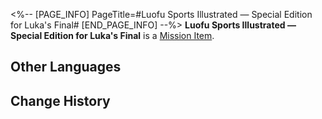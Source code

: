 <%-- [PAGE_INFO]
PageTitle=#Luofu Sports Illustrated — Special Edition for Luka's Final#
[END_PAGE_INFO] --%>
{{Item Infobox
|title       = Luofu Sports Illustrated &mdash; Special Edition for Luka's Final
|id          = 140510
|image       = Item Luofu Sports Illustrated — Special Edition for Luka's Final.png{{subst:void|<!--$UPLOAD:<<SpriteOutput/ItemFigures/140510.png>-<Item Luofu Sports Illustrated — Special Edition for Luka's Final.png>-<Item Icons>>-->}}
|type        = Mission Item
|invCategory = Missions
|rarity      = 4
|effect      = 
|description = The special edition of Luofu Sports Illustrated, reporting on Luka's participation in the "Ringmaster's Challenge."
}}
{{Description|''"Swinging the next hit is always what's most important!"''}}
'''Luofu Sports Illustrated &mdash; Special Edition for Luka's Final''' is a [[Mission Item]].

==Other Languages==
{{Other Languages
|en   = Luofu Sports Illustrated &mdash; Special Edition for Luka's Final
|zhs  = 罗浮体育报•卢卡决赛特刊
|zht  = 羅浮體育報•盧卡決賽特刊
|ja   = 羅浮競技通信特別号・決勝戦に臨むルカ
|ko   = 스포츠 나부•루카 결승전 특집호
|es   = Revista Deportiva del Luofu: edición especial de la final de Luka
|fr   = Journal sportif du Luofu &mdash; Édition spéciale : Finale de Luka
|ru   = «Спортивный Лофу»: спецвыпуск в честь финала Луки
|th   = ข่าวกีฬา Luofu - ฉบับรอบชิงชนะเลิศของ Luka
|vi   = Báo Thể Thao Luofu - Đặc San Chung Kết Của Luka
|de   = Luofu Sports Illustrated – Sonderausgabe zu Lukas Finale
|id   = Tabloid Olahraga Luofu: Edisi Khusus Babak Final Luka
|pt   = Luofu Esportes - Edição Especial para a Final de Luka
}}

==Change History==
{{Change History|2.5}}